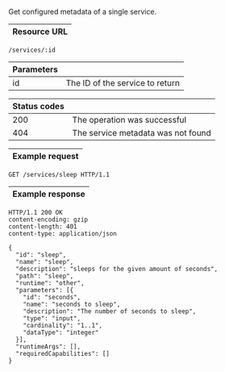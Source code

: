 Get configured metadata of a single <DocsLink href="#service-metadata">service</DocsLink>.

| Resource URL |
| ------------ |

```http
/services/:id
```

| Parameters |                                    |
| ---------- | ---------------------------------- |
| id         | The ID of the service to return |

| Status codes |                              |
| ------------ | ---------------------------- |
| 200          | The operation was successful |
| 404          | The service metadata was not found  |

| Example request |
| --------------- |

```http
GET /services/sleep HTTP/1.1
```

| Example response |
| ---------------- |

```http
HTTP/1.1 200 OK
content-encoding: gzip
content-length: 401
content-type: application/json

{
  "id": "sleep",
  "name": "sleep",
  "description": "sleeps for the given amount of seconds",
  "path": "sleep",
  "runtime": "other",
  "parameters": [{
    "id": "seconds",
    "name": "seconds to sleep",
    "description": "The number of seconds to sleep",
    "type": "input",
    "cardinality": "1..1",
    "dataType": "integer"
  }],
  "runtimeArgs": [],
  "requiredCapabilities": []
}
```
